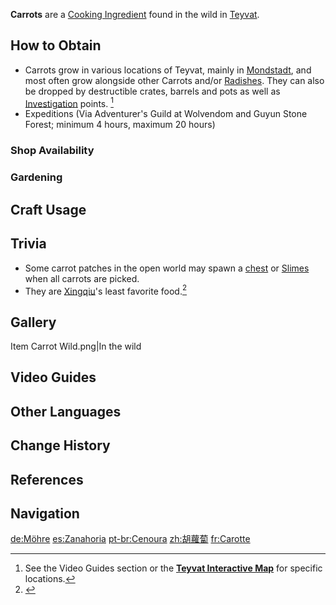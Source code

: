 {{Item Infobox
|id           = 100013
|image        = Item Carrot.png
|type         = Cooking Ingredients
|invCategory  = Materials
|description  = A healthy and nutritious vegetable that is crunchy and sweet to the taste. Easy to grow and harvest.
|source1      = Found in the wild
|source2      = {{Sold By}}
|source3      = [[Investigation]]
|source4      = [[Gardening]] with [[A Path of Value: Jade Field|Jade Field]]
}}
'''Carrots''' are a [[Cooking Ingredient]] found in the wild in [[Teyvat]].

==How to Obtain==

* Carrots grow in various locations of Teyvat, mainly in [[Mondstadt]], and most often grow alongside other Carrots and/or [[Radish]]es. They can also be dropped by destructible crates, barrels and pots as well as [[Investigation]] points. <ref>See the Video Guides section or the '''[https://webstatic-sea.mihoyo.com/app/ys-map-sea/index.html#/map/2?shown_types=167 Teyvat Interactive Map]''' for specific locations. </ref>
* Expeditions (Via Adventurer's Guild at Wolvendom and Guyun Stone Forest; minimum 4 hours, maximum 20 hours)

===Shop Availability===
{{Shop Availability}}

===Gardening===
{{Recipe
|type = Jade Field
|time = 2d 22h
|Carrot Seed = 1
|sort = Carrot Seed
}}

==Craft Usage==
{{Craft Usage}}

==Trivia==
*Some carrot patches in the open world may spawn a [[chest]] or [[Slimes]] when all carrots are picked.
*They are [[Xingqiu]]'s least favorite food.<ref>{{Ref/VO|Xingqiu|Least Favorite Food}}</ref>

==Gallery==
<gallery hideaddbutton="true" captionalign="center">
Item Carrot Wild.png|In the wild
</gallery>

==Video Guides==
{{EVT
|video1   = https://youtu.be/vVllWiNxxRA
|caption1 = Farm Guide (64 total)

|video2   = https://youtu.be/PYYoqV5-YP4
|caption2 = Farm Guide (55 total)
}}

==Other Languages==
{{Other Languages|default_hidden = 1
|en      = Carrot
|zhs     = 胡萝卜
|zhs_rm  = Húluóbo
|zht     = 胡蘿蔔
|zht_rm  = Húluóbo
|ja      = ニンジン
|ja_rm   = Ninjin
|ko      = 당근
|ko_rm   = Danggeun
|es      = Zanahoria
|fr      = Carotte
|ru      = Морковь
|th      = Carrot
|vi      = Cà Rốt
|de      = Möhre
|id      = Carrot
|pt      = Cenoura
}}

==Change History==
{{Change History|1.0}}

==References==
{{Reflist}}

==Navigation==
{{Material Navbox|type=Crafting Materials}}
[[de:Möhre]]
[[es:Zanahoria]]
[[pt-br:Cenoura]]
[[zh:胡蘿蔔]]
[[fr:Carotte]]